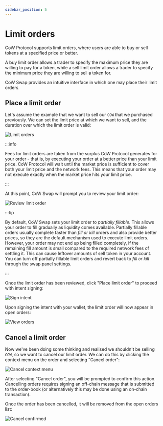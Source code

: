 ```yaml
---
sidebar_position: 5
---
```



# Limit orders

CoW Protocol supports limit orders, where users are able to buy or sell tokens at a specified price or better.

A buy limit order allows a trader to specify the maximum price they are willing to pay for a token, while a sell limit order allows a trader to specify the minimum price they are willing to sell a token for.

CoW Swap provides an intuitive interface in which one may place their limit orders.

## Place a limit order

Let's assume the example that we want to sell our `COW` that we purchased previously. We can set the limit price at which we want to sell, and the duration over which the limit order is valid:

![Limit orders](/img/cowswap/limit_place_order.png)

:::info

Fees for limit orders are taken from the surplus CoW Protocol generates for your order - that is, by executing your order at a better price than your limit price. 
CoW Protocol will wait until the market price is sufficient to cover both your limit price and the network fees. 
This means that your order may not execute exactly when the market price hits your limit price.

:::

At this point, CoW Swap will prompt you to review your limit order:

![Review limit order](/img/cowswap/limit_review_order.png)

:::tip

By default, CoW Swap sets your limit order to _partially fillable_. 
This allows your order to fill gradually as liquidity comes available. Partially fillable orders usually complete faster than _fill or kill_ orders and also provide better prices, so they are the default mechanism used to execute limit orders. 
However, your order may not end up being filled completely, if the remaining fill amount is small compared to the required network fees of settling it.
This can cause leftover amounts of sell token in your account.
You can turn off partially fillable limit orders and revert back to _fill or kill_ through the swap panel settings.

:::

Once the limit order has been reviewed, click "Place limit order" to proceed with intent signing:

![Sign intent](/img/cowswap/limit_sign.png)

Upon signing the intent with your wallet, the limit order will now appear in open orders:

![View orders](/img/cowswap/limit_view_orders.png)

## Cancel a limit order

Now we've been doing some thinking and realised we shouldn't be selling `COW`, so we want to cancel our limit order. 
We can do this by clicking the context menu on the order and selecting "Cancel order":

![Cancel context menu](/img/cowswap/limit_cancel_context.png)

After selecting "Cancel order", you will be prompted to confirm this action. Cancelling orders requires signing an off-chain message that is submitted to the order-book (or alternatively this may be done using an on-chain transaction).

<CancellationOffChainOnChain
    alt="Cancel confirm"
    src="/img/cowswap/limit_cancel_confirm.png"
/>

Once the order has been cancelled, it will be removed from the open orders list:

![Cancel confirmed](/img/cowswap/limit_cancel_confirmed.png)
